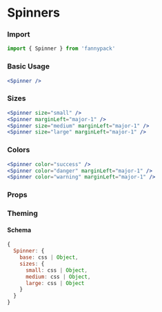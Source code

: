 
# Spinners

### Import

```jsx
import { Spinner } from 'fannypack'
```

### Basic Usage

```.jsx
<Spinner />
```

### Sizes

```.jsx
<Spinner size="small" />
<Spinner marginLeft="major-1" />
<Spinner size="medium" marginLeft="major-1" />
<Spinner size="large" marginLeft="major-1" />
```

### Colors

```.jsx
<Spinner color="success" />
<Spinner color="danger" marginLeft="major-1" />
<Spinner color="warning" marginLeft="major-1" />
```

### Props

<PropsTable component={Spinner} />

### Theming

#### Schema

```jsx
{
  Spinner: {
    base: css | Object,
    sizes: {
      small: css | Object,
      medium: css | Object,
      large: css | Object
    }
  }
}
```
